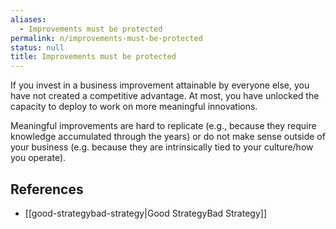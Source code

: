 ```yaml
---
aliases:
  - Improvements must be protected
permalink: n/improvements-must-be-protected
status: null
title: Improvements must be protected
---
```

If you invest in a business improvement attainable by everyone else, you have not created a competitive advantage. At most, you have unlocked the capacity to deploy to work on more meaningful innovations.

Meaningful improvements are hard to replicate (e.g., because they require knowledge accumulated through the years) or do not make sense outside of your business (e.g. because they are intrinsically tied to your culture/how you operate).

## References

- [[good-strategybad-strategy|Good StrategyBad Strategy]]
